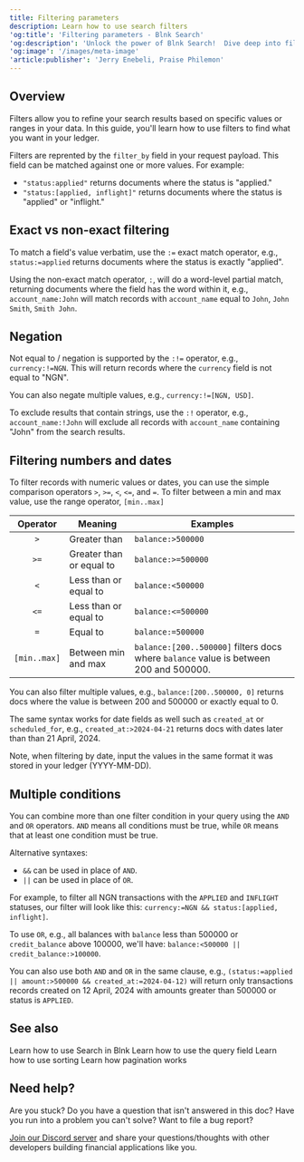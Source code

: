 ```yaml
---
title: Filtering parameters
description: Learn how to use search filters
'og:title': 'Filtering parameters - Blnk Search'
'og:description': 'Unlock the power of Blnk Search!  Dive deep into filtering your ledger data with ease. Learn exact vs. non-exact matching, negation, filtering numbers & dates, and combining conditions with AND/OR operators. Find what you need, fast!'
'og:image': '/images/meta-image'
'article:publisher': 'Jerry Enebeli, Praise Philemon'
---
```


## Overview

Filters allow you to refine your search results based on specific values or ranges in your data. In this guide, you'll learn how to use filters to find what you want in your ledger.

Filters are reprented by the `filter_by` field in your request payload. This field can be matched against one or more values. For example:

- `"status:applied"` returns documents where the status is "applied."
- `"status:[applied, inflight]"` returns documents where the status is "applied" or "inflight."

## Exact vs non-exact filtering

To match a field's value verbatim, use the `:=` exact match operator, e.g., `status:=applied` returns documents where the status is exactly "applied".

Using the non-exact match operator, `:`, will do a word-level partial match, returning documents where the field has the word within it, e.g., `account_name:John` will match records with `account_name` equal to `John`, `John Smith`, `Smith John`.

## Negation

Not equal to / negation is supported by the `:!=` operator, e.g., `currency:!=NGN`. This will return records where the `currency` field is not equal to "NGN". 

You can also negate multiple values, e.g., `currency:!=[NGN, USD]`.

To exclude results that contain strings, use the `:!` operator, e.g., `account_name:!John` will exclude all records with `account_name` containing "John" from the search results.

## Filtering numbers and dates

To filter records with numeric values or dates, you can use the simple comparison operators `>`, `>=`, `<`, `<=`, and `=`. To filter between a min and max value, use the range operator, `[min..max]`

| Operator | Meaning | Examples |
| :---: | --- | ---
| `>` | Greater than | `balance:>500000`
| `>=` | Greater than or equal to | `balance:>=500000`
| `<` | Less than or equal to | `balance:<500000`
| `<=` | Less than or equal to | `balance:<=500000` 
| `=` | Equal to | `balance:=500000`
| `[min..max]` | Between min and max | `balance:[200..500000]` filters docs where `balance` value is between 200 and 500000.

You can also filter multiple values, e.g., `balance:[200..500000, 0]` returns docs where the value is between 200 and 500000 or exactly equal to 0.

The same syntax works for date fields as well such as `created_at` or `scheduled_for`, e.g., `created_at:>2024-04-21` returns docs with dates later than than 21 April, 2024. 

Note, when filtering by date, input the values in the same format it was stored in your ledger (YYYY-MM-DD).

## Multiple conditions

You can combine more than one filter condition in your query using the `AND` and `OR` operators. `AND` means all conditions must be true, while `OR` means that at least one condition must be true.

Alternative syntaxes:
- `&&` can be used in place of `AND`.
- `||` can be used in place of `OR`.

For example, to filter all NGN transactions with the `APPLIED` and `INFLIGHT` statuses, our filter will look like this: `currency:=NGN && status:[applied, inflight]`. 

To use `OR`, e.g., all balances with `balance` less than 500000 or `credit_balance` above 100000, we'll have: `balance:<500000 || credit_balance:>100000`.

You can also use both `AND` and `OR` in the same clause, e.g., `(status:=applied || amount:>500000 && created_at:=2024-04-12)` will return only transactions records created on 12 April, 2024 with amounts greater than 500000 or status is `APPLIED`.

## See also

<CardGroup>
    <Card title="Get started with Search" href="overview" icon="book-open-cover">
        Learn how to use Search in Blnk
    </Card>
    <Card title="Query parameters" href="query-parameters" icon="book-open-cover">
        Learn how to use the query field
    </Card>
    <Card title="Sorting parameters" href="sorting-parameters" icon="book-open-cover">
        Learn how to use sorting 
    </Card>
    <Card title="Pagination parameters" href="pagination-parameters" icon="book-open-cover">
        Learn how pagination works
    </Card>
</CardGroup>

## Need help?

Are you stuck? Do you have a question that isn't answered in this doc? Have you run into a problem you can't solve? Want to file a bug report?

[Join our Discord server](https://discord.gg/7WNv94zPpx) and share your questions/thoughts with other developers building financial applications like you.